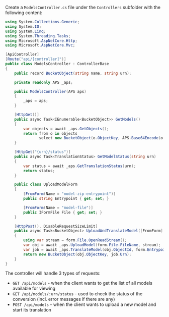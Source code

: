 Create a `ModelsController.cs` file under the `Controllers` subfolder with the following content:

```csharp title="Controllers/ModelsController.cs"
using System.Collections.Generic;
using System.IO;
using System.Linq;
using System.Threading.Tasks;
using Microsoft.AspNetCore.Http;
using Microsoft.AspNetCore.Mvc;

[ApiController]
[Route("api/[controller]")]
public class ModelsController : ControllerBase
{
    public record BucketObject(string name, string urn);

    private readonly APS _aps;

    public ModelsController(APS aps)
    {
        _aps = aps;
    }

    [HttpGet()]
    public async Task<IEnumerable<BucketObject>> GetModels()
    {
        var objects = await _aps.GetObjects();
        return from o in objects
               select new BucketObject(o.ObjectKey, APS.Base64Encode(o.ObjectId));
    }

    [HttpGet("{urn}/status")]
    public async Task<TranslationStatus> GetModelStatus(string urn)
    {
        var status = await _aps.GetTranslationStatus(urn);
        return status;
    }

    public class UploadModelForm
    {
        [FromForm(Name = "model-zip-entrypoint")]
        public string Entrypoint { get; set; }

        [FromForm(Name = "model-file")]
        public IFormFile File { get; set; }
    }

    [HttpPost(), DisableRequestSizeLimit]
    public async Task<BucketObject> UploadAndTranslateModel([FromForm] UploadModelForm form)
    {
        using var stream = form.File.OpenReadStream();
        var obj = await _aps.UploadModel(form.File.FileName, stream);
        var job = await _aps.TranslateModel(obj.ObjectId, form.Entrypoint);
        return new BucketObject(obj.ObjectKey, job.Urn);
    }
}
```

The controller will handle 3 types of requests:

- `GET /api/models` - when the client wants to get the list of all models available for viewing
- `GET /api/models/:urn/status` - used to check the status of the conversion (incl. error messages if there are any)
- `POST /api/models` - when the client wants to upload a new model and start its translation
